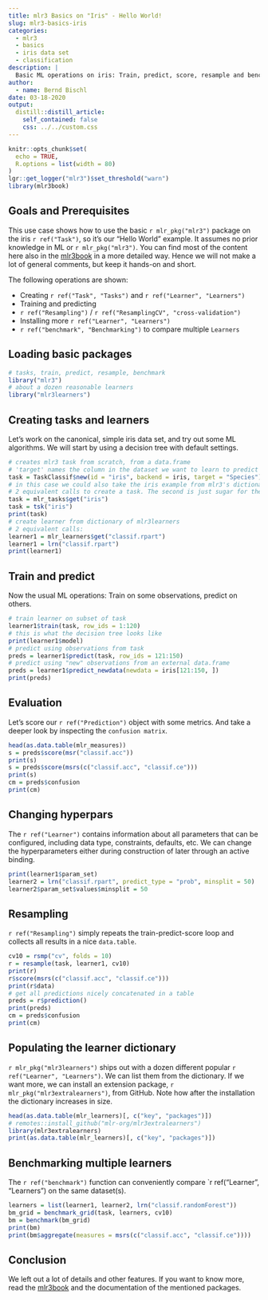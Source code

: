 ```yaml
---
title: mlr3 Basics on "Iris" - Hello World!
slug: mlr3-basics-iris
categories:
  - mlr3
  - basics
  - iris data set
  - classification
description: |
  Basic ML operations on iris: Train, predict, score, resample and benchmark. A simple, hands-on intro to mlr3.
author:
  - name: Bernd Bischl
date: 03-18-2020
output:
  distill::distill_article:
    self_contained: false
    css: ../../custom.css
---
```


```r
knitr::opts_chunk$set(
  echo = TRUE,
  R.options = list(width = 80)
)
lgr::get_logger("mlr3")$set_threshold("warn")
library(mlr3book)
```

## Goals and Prerequisites

This use case shows how to use the basic `r mlr_pkg("mlr3")` package on the iris `r ref("Task")`, so it's our "Hello World" example.
It assumes no prior knowledge in ML or `r mlr_pkg("mlr3")`.
You can find most of the content here also in the [mlr3book](https://mlr3book.mlr-org.com/) in a more detailed way.
Hence we will not make a lot of general comments, but keep it hands-on and short.

The following operations are shown:

* Creating `r ref("Task", "Tasks")` and `r ref("Learner", "Learners")`
* Training and predicting
* `r ref("Resampling")` / `r ref("ResamplingCV", "cross-validation")`
* Installing more `r ref("Learner", "Learners")`
* `r ref("benchmark", "Benchmarking")` to compare multiple `Learners`

## Loading basic packages

```r
# tasks, train, predict, resample, benchmark
library("mlr3")
# about a dozen reasonable learners
library("mlr3learners")
```

## Creating tasks and learners

Let's work on the canonical, simple iris data set, and try out some ML algorithms.
We will start by using a decision tree with default settings.

```r
# creates mlr3 task from scratch, from a data.frame
# 'target' names the column in the dataset we want to learn to predict
task = TaskClassif$new(id = "iris", backend = iris, target = "Species")
# in this case we could also take the iris example from mlr3's dictionary of shipped example tasks
# 2 equivalent calls to create a task. The second is just sugar for the user.
task = mlr_tasks$get("iris")
task = tsk("iris")
print(task)
# create learner from dictionary of mlr3learners
# 2 equivalent calls:
learner1 = mlr_learners$get("classif.rpart")
learner1 = lrn("classif.rpart")
print(learner1)
```

## Train and predict

Now the usual ML operations: Train on some observations, predict on others.

```r
# train learner on subset of task
learner1$train(task, row_ids = 1:120)
# this is what the decision tree looks like
print(learner1$model)
# predict using observations from task
preds = learner1$predict(task, row_ids = 121:150)
# predict using "new" observations from an external data.frame
preds = learner1$predict_newdata(newdata = iris[121:150, ])
print(preds)
```

## Evaluation

Let's score our `r ref("Prediction")` object with some metrics.
And take a deeper look by inspecting the `confusion matrix`.

```r
head(as.data.table(mlr_measures))
s = preds$score(msr("classif.acc"))
print(s)
s = preds$score(msrs(c("classif.acc", "classif.ce")))
print(s)
cm = preds$confusion
print(cm)
```

## Changing hyperpars

The `r ref("Learner")` contains information about all parameters that can be configured, including data type, constraints, defaults, etc.
We can change the hyperparameters either during construction of later through an active binding.

```r
print(learner1$param_set)
learner2 = lrn("classif.rpart", predict_type = "prob", minsplit = 50)
learner2$param_set$values$minsplit = 50
```

## Resampling

`r ref("Resampling")` simply repeats the train-predict-score loop and collects all results in a nice `data.table`.

```r
cv10 = rsmp("cv", folds = 10)
r = resample(task, learner1, cv10)
print(r)
r$score(msrs(c("classif.acc", "classif.ce")))
print(r$data)
# get all predictions nicely concatenated in a table
preds = r$prediction()
print(preds)
cm = preds$confusion
print(cm)
```

## Populating the learner dictionary

`r mlr_pkg("mlr3learners")` ships out with a dozen different popular `r ref("Learner", "Learners")`.
We can list them from the dictionary.
If we want more, we can install an extension package, `r mlr_pkg("mlr3extralearners")`, from GitHub.
Note how after the installation the dictionary increases in size.

```r
head(as.data.table(mlr_learners)[, c("key", "packages")])
# remotes::install_github("mlr-org/mlr3extralearners")
library(mlr3extralearners)
print(as.data.table(mlr_learners)[, c("key", "packages")])
```

## Benchmarking multiple learners

The `r ref("benchmark")` function can conveniently compare `r ref("Learner", "Learners") on the same dataset(s).

```r
learners = list(learner1, learner2, lrn("classif.randomForest"))
bm_grid = benchmark_grid(task, learners, cv10)
bm = benchmark(bm_grid)
print(bm)
print(bm$aggregate(measures = msrs(c("classif.acc", "classif.ce"))))
```

## Conclusion

We left out a lot of details and other features.
If you want to know more, read the [mlr3book](https://mlr3book.mlr-org.com/) and the documentation of the mentioned packages.
